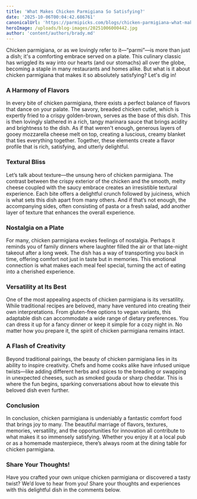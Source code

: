 ```yaml
---
title: 'What Makes Chicken Parmigiana So Satisfying?'
date: '2025-10-06T00:04:42.686761'
canonicalUrl: 'https://parmipicks.com/blogs/chicken-parmigiana-what-makes-it-so-satisfying'
heroImage: /uploads/blog-images/20251006000442.jpg
author: 'content/authors/brady.md'
---
```


Chicken parmigiana, or as we lovingly refer to it—“parmi”—is more than just a dish; it's a comforting embrace served on a plate. This culinary classic has wriggled its way into our hearts (and our stomachs) all over the globe, becoming a staple in many restaurants and homes alike. But what is it about chicken parmigiana that makes it so absolutely satisfying? Let's dig in!

### A Harmony of Flavors
In every bite of chicken parmigiana, there exists a perfect balance of flavors that dance on your palate. The savory, breaded chicken cutlet, which is expertly fried to a crispy golden-brown, serves as the base of this dish. This is then lovingly slathered in a rich, tangy marinara sauce that brings acidity and brightness to the dish. As if that weren't enough, generous layers of gooey mozzarella cheese melt on top, creating a luscious, creamy blanket that ties everything together. Together, these elements create a flavor profile that is rich, satisfying, and utterly delightful.

### Textural Bliss
Let’s talk about texture—the unsung hero of chicken parmigiana. The contrast between the crispy exterior of the chicken and the smooth, melty cheese coupled with the saucy embrace creates an irresistible textural experience. Each bite offers a delightful crunch followed by juiciness, which is what sets this dish apart from many others. And if that’s not enough, the accompanying sides, often consisting of pasta or a fresh salad, add another layer of texture that enhances the overall experience.

### Nostalgia on a Plate
For many, chicken parmigiana evokes feelings of nostalgia. Perhaps it reminds you of family dinners where laughter filled the air or that late-night takeout after a long week. The dish has a way of transporting you back in time, offering comfort not just in taste but in memories. This emotional connection is what makes each meal feel special, turning the act of eating into a cherished experience.

### Versatility at Its Best
One of the most appealing aspects of chicken parmigiana is its versatility. While traditional recipes are beloved, many have ventured into creating their own interpretations. From gluten-free options to vegan variants, this adaptable dish can accommodate a wide range of dietary preferences. You can dress it up for a fancy dinner or keep it simple for a cozy night in. No matter how you prepare it, the spirit of chicken parmigiana remains intact.

### A Flash of Creativity
Beyond traditional pairings, the beauty of chicken parmigiana lies in its ability to inspire creativity. Chefs and home cooks alike have infused unique twists—like adding different herbs and spices to the breading or swapping in unexpected cheeses, such as smoked gouda or sharp cheddar. This is where the fun begins, sparking conversations about how to elevate this beloved dish even further.

### Conclusion
In conclusion, chicken parmigiana is undeniably a fantastic comfort food that brings joy to many. The beautiful marriage of flavors, textures, memories, versatility, and the opportunities for innovation all contribute to what makes it so immensely satisfying. Whether you enjoy it at a local pub or as a homemade masterpiece, there’s always room at the dining table for chicken parmigiana.

### Share Your Thoughts!
Have you crafted your own unique chicken parmigiana or discovered a tasty twist? We’d love to hear from you! Share your thoughts and experiences with this delightful dish in the comments below.
 